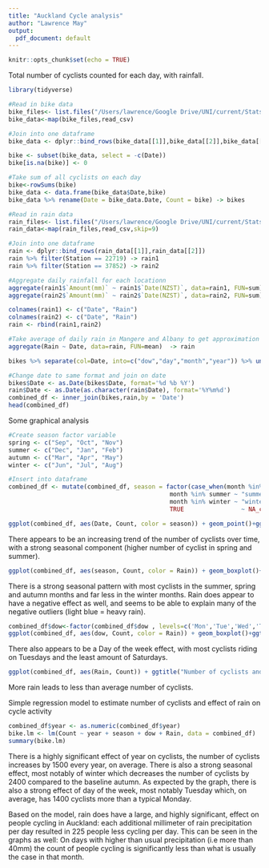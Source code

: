 ```yaml
---
title: "Auckland Cycle analysis"
author: "Lawrence May"
output:
  pdf_document: default
---
```


```r
knitr::opts_chunk$set(echo = TRUE)
```


Total number of cyclists counted for each day, with rainfall.

```r
library(tidyverse)

#Read in bike data
bike_files<- list.files("/Users/lawrence/Google Drive/UNI/current/Stats 369/a1/",pattern=".csv",full=TRUE)
bike_data<-map(bike_files,read_csv)

#Join into one dataframe
bike_data <- dplyr::bind_rows(bike_data[[1]],bike_data[[2]],bike_data[[3]])

bike <- subset(bike_data, select = -c(Date))
bike[is.na(bike)] <- 0

#Take sum of all cyclists on each day
bike<-rowSums(bike)
bike_data <- data.frame(bike_data$Date,bike)
bike_data %>% rename(Date = bike_data.Date, Count = bike) -> bikes

#Read in rain data
rain_files<- list.files("/Users/lawrence/Google Drive/UNI/current/Stats 369/a1/",pattern=".txt",full=TRUE)
rain_data<-map(rain_files,read_csv,skip=9)

#Join into one dataframe
rain <- dplyr::bind_rows(rain_data[[1]],rain_data[[2]])
rain %>% filter(Station == 22719) -> rain1
rain %>% filter(Station == 37852) -> rain2

#Aggregate daily rainfall for each locationn
aggregate(rain1$`Amount(mm)` ~ rain1$`Date(NZST)`, data=rain1, FUN=sum)  -> rain1
aggregate(rain2$`Amount(mm)` ~ rain2$`Date(NZST)`, data=rain2, FUN=sum)  -> rain2

colnames(rain1) <- c("Date", "Rain")
colnames(rain2) <- c("Date", "Rain")
rain <- rbind(rain1,rain2)

#Take average of daily rain in Mangere and Albany to get approximation for average rainfall across Auckland
aggregate(Rain ~ Date, data=rain, FUN=mean)  -> rain

bikes %>% separate(col=Date, into=c("dow","day","month","year")) %>% unite(Date,c(day,month,year), sep = " ",remove = FALSE) %>% select(-c(day)) -> bikes

#Change date to same format and join on date
bikes$Date <- as.Date(bikes$Date, format='%d %b %Y')
rain$Date <- as.Date(as.character(rain$Date), format='%Y%m%d')
combined_df <- inner_join(bikes,rain,by = 'Date')
head(combined_df)
```

Some graphical analysis

```r
#Create season factor variable
spring <- c("Sep", "Oct", "Nov")
summer <- c("Dec", "Jan", "Feb")
autumn <- c("Mar", "Apr", "May")
winter <- c("Jun", "Jul", "Aug")

#Insert into dataframe 
combined_df <- mutate(combined_df, season = factor(case_when(month %in% spring ~ "spring",
                                             month %in% summer ~ "summer", month %in% autumn ~ "autumn",
                                             month %in% winter ~ "winter",
                                             TRUE                ~ NA_character_)))

ggplot(combined_df, aes(Date, Count, color = season)) + geom_point()+ggtitle("Number of cyclists over time and by season")
```
There appears to be an increasing trend of the number of cyclists over time, with a strong seasonal component (higher number of cyclist in spring and summer).


```r
ggplot(combined_df, aes(season, Count, color = Rain)) + geom_boxplot()+ggtitle("Number of cyclists by season and rain") + geom_point()
```

There is a strong seasonal pattern with most cyclists in the summer, spring and autumn months and far less in the winter months. Rain does appear to have a negative effect as well, and seems to be able to explain many of the negative outliers (light blue = heavy rain).


```r
combined_df$dow<-factor(combined_df$dow , levels=c('Mon','Tue','Wed','Thu','Fri','Sat','Sun'))
ggplot(combined_df, aes(dow, Count, color = Rain)) + geom_boxplot()+ggtitle("Number of cyclists by day of the week and rain")+ geom_point()
```
There also appears to be a Day of the week effect, with most cyclists riding on Tuesdays and the least amount of Saturdays.

```r
ggplot(combined_df, aes(Rain, Count)) + ggtitle("Number of cyclists and the effect of rain")+ geom_point() + geom_boxplot()
```
More rain leads to less than average number of cyclists.


Simple regression model to estimate number of cyclists and effect of rain on cycle activity 

```r
combined_df$year <- as.numeric(combined_df$year)
bike.lm <- lm(Count ~ year + season + dow + Rain, data = combined_df)
summary(bike.lm)
```

There is a highly significant effect of year on cyclists, the number of cyclists increases by 1500 every year, on average. There is also a strong seasonal effect, most notably of winter which decreases the number of cyclists by 2400 compared to the baseline autumn. As expected by the graph, there is also a strong effect of day of the week, most notably Tuesday which, on average, has 1400 cyclists more than a typical Monday.

Based on the model, rain does have a large, and highly significant, effect on people cycling in Auckland: each additional millimeter of rain precipitation per day resulted in 225 people less cycling per day. This can be seen in the graphs as well: On days with higher than usual precipitation (i.e more than 40mm) the count of people cycling is significantly less than what is usually the case in that month.
